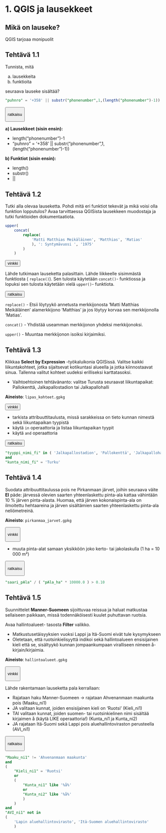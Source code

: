 # 1. QGIS ja lausekkeet

## Mikä on lauseke?

QGIS tarjoaa monipuolit

## Tehtävä 1.1

Tunnista, mitä

a)  lausekkeita
b)  funktioita

seuraava lauseke sisältää?

::: code-box
``` sql
"puhnro" = '+358' || substr("phonenumber",1,(length("phonenumber")-1))
```
:::

<button onclick="toggleAnswer(this)" class="btn answer_btn">

ratkaisu

</button>

::: hidden-box
**a) Lausekkeet (sisin ensin):**

-   length("phonenumber")-1
-   "puhnro" = '+358' \|\| substr("phonenumber",1,(length("phonenumber")-1))

**b) Funktiot (sisin ensin):**

-   length()
-   substr()
-   \|\|
:::

## Tehtävä 1.2

Tutki alla olevaa lauseketta. Pohdi mitä eri funktiot tekevät ja mikä voisi olla funktion lopputulos? Avaa tarvittaessa QGISista lausekkeen muodostaja ja tutki funktioiden dokumentaatiota.

::: code-box
``` sql
upper(
	concat(
		replace(
			'Matti Matthias Meikäläinen', 'Matthias', 'Matias'
			), ': Syntymävuosi ', '1975'
		)
	)
```
:::

<button onclick="toggleAnswer(this)" class="btn answer_btn">vinkki</button>

::: hidden-box
Lähde tutkimaan lauseketta palasittain. Lähde liikkeelle sisimmästä funktiosta ( ```replace() ```). Sen tulosta käytetään ```concat()```- funktiossa ja lopuksi sen tulosta käytetään vielä ```upper()```- funktiota. 
:::

<button onclick="toggleAnswer(this)" class="btn answer_btn">ratkaisu</button>

::: hidden-box
``` replace() ``` - Etsii löytyykö annetusta merkkijonosta 'Matti Matthias Meikäläinen' alamerkkijono 'Matthias' ja jos löytyy korvaa sen merkkijonolla 'Matias'.

``` concat() ``` - Yhdistää useamman merkkijonon yhdeksi merkkijonoksi.

``` upper() ``` - Muuntaa merkkijonon isoiksi kirjaimiksi.
:::


## Tehtävä 1.3

Klikkaa **Select by Expression** -työkaluikonia QGISissä. Valitse kaikki liikuntakohteet, jotka sijaitsevat kotikuntasi alueella ja jotka kiinnostaavat sinua. Tallenna valitut kohteet uudeksi erilliseksi karttatasoksi.

-   Vaihtoehtoinen tehtävänanto: valitse Turusta seuraavat liikuntapaikat: Pallokenttä, Jalkapallostadion tai Jalkapallohalli

**Aineisto**: `lipas_kohteet.gpkg`

<button onclick="toggleAnswer(this)" class="btn answer_btn">vinkki</button>

::: hidden-box
-   tarkista attribuuttitaulusta, missä sarakkeissa on tieto kunnan nimestä sekä liikuntapaikan tyypistä
-   käytä `in` operaattoria ja listaa liikuntapaikan tyypit
-   käytä `and` operaattoria
:::

<button onclick="toggleAnswer(this)" class="btn answer_btn">ratkaisu</button>

::: hidden-box
::: code-box
``` sql
"tyyppi_nimi_fi" in ( 'Jalkapallostadion', 'Pallokenttä', 'Jalkapallohalli' )
and
"kunta_nimi_fi" = 'Turku'
```
:::
:::

## Tehtävä 1.4

Suodata attribuuttitaulussa pois ne Pirkanmaan järvet, joihin seuraava väite **EI** päde: järvessä olevien saarten yhteenlaskettu pinta-ala kattaa vähintään 10 % järven pinta-alasta. Huomaa, että järven kokonaispinta-ala on ilmoitettu hehtaareina ja järven sisältämien saarten yhteenlaskettu pinta-ala neliömetreinä.

**Aineisto**: `pirkanmaa_jarvet.gpkg`

<button onclick="toggleAnswer(this)" class="btn answer_btn">

vinkki

</button>

::: hidden-box
-   muuta pinta-alat samaan yksikköön joko kerto- tai jakolaskulla (1 ha = 10 000 m²)
:::

<button onclick="toggleAnswer(this)" class="btn answer_btn">

ratkaisu

</button>

::: hidden-box
::: code-box
``` sql
"saari_pAla" / ( "pAla_ha" * 10000.0 ) > 0.10
```
:::
:::

## Tehtävä 1.5

Suunnittelet **Manner-Suomeen** sijoittuvaa reissua ja haluat matkustaa sellaiseen paikkaan, missä todennäköisesti kuulet puhuttavan ruotsia.

Avaa hallintoalueet- tasosta **Filter** valikko.

-   Matkustusetäisyyksien vuoksi Lappi ja Itä-Suomi eivät tule kysymykseen
-   Oletetaan, että ruotsinkielisyyttä indikoi sekä hallintoalueen ensisijainen kieli että se, sisältyykö kunnan jompaankumpaan viralliseen nimeen å-kirjain/kirjaimia.

**Aineisto**: `hallintoalueet.gpkg`

<button onclick="toggleAnswer(this)" class="btn answer_btn">

vinkki

</button>

::: hidden-box
Lähde rakentamaan lauseketta pala kerrallaan:

-   Rajataan haku Manner-Suomeen -\> rajataan Ahvenanmaan maakunta pois (Maaku_ni1)
-   JA valitaan kunnat, joiden ensisijainen kieli on 'Ruotsi' (Kieli_ni1)
-   TAI valitaan kunnat, joiden suomen- tai ruotsinkielinen nimi sisältää kirjaimen å (käytä LIKE operaattoria!) (Kunta_ni1 ja Kunta_ni2)
-   JA rajataan Itä-Suomi sekä Lappi pois aluehallintoviraston perusteella (AVI_ni1)
:::

<button onclick="toggleAnswer(this)" class="btn answer_btn">

ratkaisu

</button>

::: hidden-box
::: code-box
``` sql
"Maaku_ni1" != 'Ahvenanmaan maakunta'
and
(
    "Kieli_ni1" = 'Ruotsi'
    or
    (
        "Kunta_ni1" like '%å%'
        or
        "Kunta_ni2" like '%å%'
        )
    )
and
"AVI_ni1" not in
(
    'Lapin aluehallintovirasto', 'Itä-Suomen aluehallintovirasto'
    )
```
:::
:::

